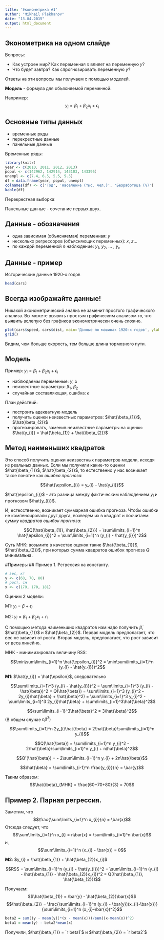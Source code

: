 ```yaml
---
title: 'Эконометрика #1'
author: "Mikhail Plekhanov"
date: "13.04.2015"
output: html_document
---
```


## Эконометрика на одном слайде

Вопросы:

- Как устроен мир? Как переменная $x$ влияет на переменную $y$?
- Что будет завтра? Как спрогнозировать переменную $y$?

Ответы на эти вопросы мы получаем с помощью моделей.

**Модель** - формула для объясняемой переменной.

Например:
$$
y_{i} = \beta_{1} +  \beta_{2}x_{i} + \epsilon_{i}
$$

## Основные типы данных

- временные ряды
- перекрестные данные
- панельные данные

Временные ряды:

```r
library(knitr)
year <- c(2010, 2011, 2012, 2013)
popul <- c(142962, 142914, 143103, 143395)
unempl <- c(7.4, 6.5, 5.5, 5.5)
df = data.frame(year, popul, unempl)
colnames(df) <- c('Год', 'Население (тыс. чел.)', 'Безработица (%)')
kable(df)
```

Перекрестная выборка:

<!-- TODO/FIXME Таблица с олимпиадой -->

Панельные данные -  сочетание первых двух.

## Данные - обозначения

- одна зависимая (объясняемая) переменная: $y$
- несколько регрессоров (объясняющих переменных): $x$, $z$...
- по каждой переменной $n$ наблюдение: $y_1$, $y_2$, ... , $y_n$

## Данные - пример

Исторические данные 1920-x годов

```r
head(cars)
```

## Всегда изображайте данные!

Никакой эконометрический анализ не заменит простого графического анализа. Вы можете выявить простым графическим анализом то, что выявить вслепую без графиков эконометрически очень сложно.

```r
plot(cars$speed, cars$dist, main='Данные по машинах 1920-х годов', ylab = 'Длина тормозного пути (м)', xlab='Скорость машины (км/ч')
grid()
```

Видим, чем больше скорость, тем больше длина тормозного пути.

## Модель

Пример: $y_{i} = \beta_{1} + \beta_{2}x_{i}+\epsilon_{i}$

- наблюдаемы переменные: $y$, $x$
- неизвестные параметры: $\beta_1$, $\beta_2$
- случайная составляющая, ошибка: $\epsilon$

План действий:

- построить адекватную модель
- получить оценки неизвестных параметров: $\hat{\beta_{1}}$, $\hat{\beta_{2}}$
- прогнозировать, заменив неизвестные параметры на оценки: $\hat{y_{i}} = \hat{\beta_{1}} + \hat{\beta_{2}}$

## Метод наименьших квадратов

Это способ получить оценки неизвестных параметров модели, исходя из реальных данных. Если мы получили какие-то оценки $\hat{\beta_{1}}$, $\hat{\beta_{2}}$, то естественно у нас возникает такое понятие как *ошибка прогноза*:

$$\hat{\epsilon_{i}} = y_{i} - \hat{y_{i}}$$

$\hat{\epsilon_{i}}$ - это разница между фактическим наблюдением $y_{i}$ и прогнозом $\hat{y_{i}}$.

И, естесственно, возникает суммарная ошибка прогноза. Чтобы ошибки не компенсировали друг друга, возведем их в квадрат и посчитаем *сумму квадратов ошибок прогноза*:

$$Q(\hat{\beta_{1}}, \hat{\beta_{2}}) = \sum\limits_{i=1}^n \hat{\epsilon_{i}}^2 = \sum\limits_{i=1}^n (y_{i} - \hat{y_{i}})^2$$

Суть МНК: возьмите в качестве оценок такие $\hat{\beta_{1}}$, $\hat{\beta_{2}}$, при которых сумма квадратов ошибок прогноза $Q$ минимальна.


#Примеры
## Пример 1. Регрессия на константу.

```r
# вес, кг
y <- c(60, 70, 80)
# рост, см
x <- c(170, 170, 181)
```

Оценим 2 модели:

M1: $y_{i} = \beta + \epsilon_{i}$

M2: $y_{i} = \beta_{1} + \beta_{2}x_{i}+\epsilon_{i}$

С помощью метода наименьших квадратов нам надо получить $\hat{\beta}$, $\hat{\beta_{1}}$ и $\hat{\beta_{2}}$. Первая модель предполагает, что вес не зависит от роста. Вторая модель, предполагает, что рост зависит от веса линейно.

МНК - минимизировать величину RSS:

$$\min\sum\limits_{i=1}^n \hat{\epsilon_{i}}^2 = \min\sum\limits_{i=1}^n (y_{i} - \hat{y_{i}})^2$$

**M1**: $\hat{y_{i}} = \hat{\epsilon}$, следовательно 

$$\sum\limits_{i=1}^3 (y_{i} - \hat{y_{i}})^2 = \sum\limits_{i=1}^3 (y_{i} - \hat{\beta})^2 = Q(\hat{\beta}) = \sum\limits_{i=1}^3 (y_{i}^2 - 2y_{i}\hat{\beta} + \hat{\beta}^2) = 
\sum\limits_{i=1}^3 y_{i}^2 - \sum\limits_{i=1}^3 2y_{i}\hat{\beta} + \sum\limits_{i=1}^3\hat{\beta}^2$$

$$\sum\limits_{i=1}^3\hat{\beta}^2 = 3\hat{\beta}^2$$ (В общем случае $n\hat{\beta}^2)$

$$\sum\limits_{i=1}^n 2y_{i}\hat{\beta} = 2\hat{\beta}\sum\limits_{i=1}^n y_{i}$$

$$Q(\hat{\beta}) = \sum\limits_{i=1}^n y_{i}^2 - 2\hat{\beta}\sum\limits_{i=1}^n y_{i} + n\hat{\beta}^2$$

$$Q'(\hat{\beta}) = - 2\sum\limits_{i=1}^n y_{i} + 2n\hat{\beta}$$

$$\hat{\beta} = \sum\limits_{i-1}^n \frac{y_{i}}{n} = \bar{y}$$

Таким образом: $$\hat{\beta}_{МНК} = \frac{60+70+80}{3} = 70$$

## Пример 2. Парная регрессия.

Заметим, что $$\frac{\sum\limits_{i=1}^n x_{i}}{n} = \bar{x}$$
Отсюда следует, что $$\sum\limits_{i=1}^n x_{i} = n\bar{x} = \sum\limits_{i=1}^n \bar{x}$$
и, $$\sum\limits_{i=1}^n (x_{i} - \bar{x}) = 0$$

**M2**: $y_{i} = \hat{\beta_{1}} + \hat{\beta_{2}}x_{i}$

$$RSS = \sum\limits_{i=1}^n (y_{i} - \hat{y_{i}})^2 = \sum\limits_{i=1}^n (y_{i} - \hat{\beta_{1}} - \hat{\beta_{2}}x_{i})^2 = Q(\hat{\beta_{1}}, \hat{\beta_{2}})$$

<!-- TODO/IMPL дифференцирование Q -->

Получаем:
$$\hat{\beta_{1}} = \bar{y} - \hat{\beta_{2}}\bar{x}$$
$$\hat{\beta_{2}} = \frac{\sum\limits_{i=1}^n (y_{i} - \bar{y})(x_{i}-\bar{x})}{\sum\limits_{i=1}^n (x_{i}-\bar{x})^2}$$

```r
beta2 = sum((y - mean(y))*(x - mean(x)))/sum((x-mean(x))^2)
beta1 = mean(y) - beta2*mean(x)
```

Получили, $\hat{\beta_{1}} = `r beta1`$ и $\hat{\beta_{2}} = `r beta2`$